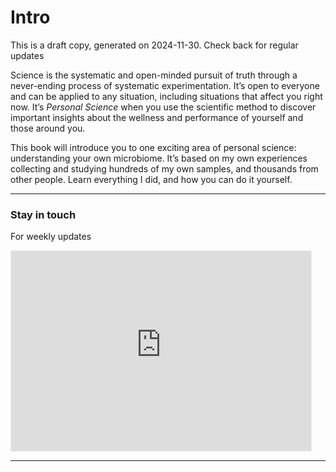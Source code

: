 # Intro {#sec-intro}

::: {.callout-important}
This is a draft copy, generated on 2024-11-30. Check back for regular updates
:::

Science is the systematic and open-minded pursuit of truth through a never-ending process of systematic experimentation.  It's open to everyone and can be applied to any situation, including situations that affect you right now. It's _Personal Science_ when you use the scientific method to discover important insights about the wellness and performance of yourself and those around you. 

This book will introduce you to one exciting area of personal science: understanding your own microbiome. It's based on my own experiences collecting and studying hundreds of my own samples, and thousands from other people. Learn everything I did, and how you can do it yourself.



<div>
<hr>

<h3> Stay in touch </h3>
<p>For weekly updates</p>

<iframe src="https://personalscience.substack.com/embed" width="480" height="320" style="border:1px solid #EEE; background:white;" frameborder="0" scrolling="no"></iframe>


<hr>
</div>




